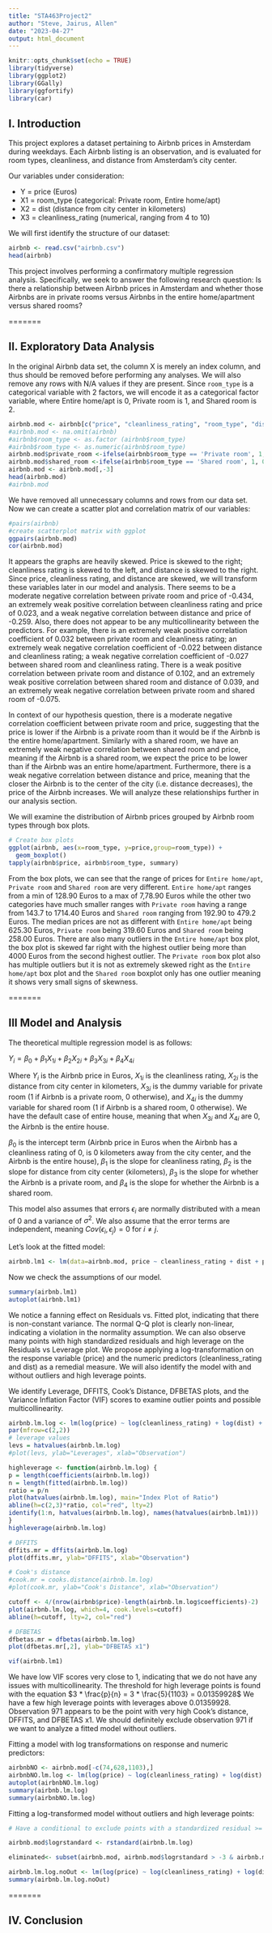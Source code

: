 ```yaml
---
title: "STA463Project2"
author: "Steve, Jairus, Allen"
date: "2023-04-27"
output: html_document
---
```


```r
knitr::opts_chunk$set(echo = TRUE)
library(tidyverse)
library(ggplot2)
library(GGally)
library(ggfortify)
library(car)
```


## I. Introduction  

This project explores a dataset pertaining to Airbnb prices in Amsterdam during weekdays. Each Airbnb listing is an observation, and is evaluated for room types, cleanliness, and distance from Amsterdam's city center.

Our variables under consideration:

* Y = price (Euros) 
* X1 = room_type (categorical: Private room, Entire home/apt)
* X2 = dist (distance from city center in kilometers)
* X3 = cleanliness_rating (numerical, ranging from 4 to 10)

We will first identify the structure of our dataset:

```r
airbnb <- read.csv("airbnb.csv")
head(airbnb)
```

This project involves performing a confirmatory multiple regression analysis. Specifically, we seek to answer the following research question: Is there a relationship between Airbnb prices in Amsterdam and whether those Airbnbs are in private rooms versus Airbnbs in the entire home/apartment versus shared rooms?

=======

## II. Exploratory Data Analysis  
 
In the original Airbnb data set, the column X is merely an index column, and thus should be removed before performing any analyses. We will also remove any rows with N/A values if they are present. Since `room_type` is a categorical variable with 2 factors, we will encode it as a categorical factor variable, where Entire home/apt is 0, Private room is 1, and Shared room is 2.

```r
airbnb.mod <- airbnb[c("price", "cleanliness_rating", "room_type", "dist")]
#airbnb.mod <- na.omit(airbnb)
#airbnb$room_type <- as.factor (airbnb$room_type)
#airbnb$room_type <- as.numeric(airbnb$room_type)
airbnb.mod$private_room <-ifelse(airbnb$room_type == 'Private room', 1, 0)
airbnb.mod$shared_room <-ifelse(airbnb$room_type == 'Shared room', 1, 0)
airbnb.mod <- airbnb.mod[,-3]
head(airbnb.mod)
#airbnb.mod
```

We have removed all unnecessary columns and rows from our data set. Now we can create a scatter plot and correlation matrix of our variables: 


```r
#pairs(airbnb)
#create scatterplot matrix with ggplot
ggpairs(airbnb.mod)
cor(airbnb.mod)
```

It appears the graphs are heavily skewed. Price is skewed to the right; cleanliness rating is skewed to the left, and distance is skewed to the right. Since price, cleanliness rating, and distance are skewed, we will transform these variables later in our model and analysis. There seems to be a moderate negative correlation between private room and price of -0.434, an extremely weak positive correlation between cleanliness rating and price of 0.023, and a weak negative correlation between distance and price of -0.259. Also, there does not appear to be any multicollinearity between the predictors. For example, there is an extremely weak positive correlation coefficient of 0.032 between private room and cleanliness rating; an extremely weak negative correlation coefficient of -0.022 between distance and cleanliness rating; a weak negative correlation coefficient of -0.027 between shared room and cleanliness rating. There is a weak positive correlation between private room and distance of 0.102, and an extremely weak positive correlation between shared room and distance of 0.039, and an extremely weak negative correlation between private room and shared room of -0.075.

In context of our hypothesis question, there is a moderate negative correlation coefficient between private room and price, suggesting that the price is lower if the Airbnb is a private room than it would be if the Airbnb is the entire home/apartment. Similarly with a shared room, we have an extremely weak negative correlation between shared room and price, meaning if the Airbnb is a shared room, we expect the price to be lower than if the Airbnb was an entire home/apartment. Furthermore, there is a weak negative correlation between distance and price, meaning that the closer the Airbnb is to the center of the city (i.e. distance decreases), the price of the Airbnb increases. We will analyze these relationships further in our analysis section.

We will examine the distribution of Airbnb prices grouped by Airbnb room types through box plots.

```r
# Create box plots
ggplot(airbnb, aes(x=room_type, y=price,group=room_type)) + 
  geom_boxplot()
tapply(airbnb$price, airbnb$room_type, summary)
```

From the box plots, we can see that the range of prices for `Entire home/apt`, `Private room` and `Shared room` are very different. `Entire home/apt` ranges from a min of 128.90 Euros to a max of 7,78.90 Euros while the other two categories have much smaller ranges with `Private room` having a range from 143.7 to 1714.40 Euros and `Shared room` ranging from 192.90 to 479.2 Euros. The median prices are not as different with `Entire home/apt` being 625.30 Euros, `Private room` being 319.60 Euros and `Shared room` being 258.00 Euros. There are also many outliers in the `Entire home/apt` box plot, the box plot is skewed far right with the highest outlier being more than 4000 Euros from the second highest outlier. The `Private room` box plot also has multiple outliers but it is not as extremely skewed right as the `Entire home/apt` box plot and the `Shared room` boxplot only has one outlier meaning it shows very small signs of skewness.  

=======

## III Model and Analysis

The theoretical multiple regression model is as follows:

$Y_i = \beta_0 + \beta_1X_{1i} + \beta_2X_{2i} + \beta_3X_{3i} + \beta_4X_{4i}$

Where $Y_i$ is the Airbnb price in Euros, $X_{1i}$ is the cleanliness rating, $X_{2i}$ is the distance from city center in kilometers, $X_{3i}$ is the dummy variable for private room (1 if Airbnb is a private room, 0 otherwise), and $X_{4i}$ is the dummy variable for shared room (1 if Airbnb is a shared room, 0 otherwise). We have the default case of entire house, meaning that when $X_{3i}$ and $X_{4i}$ are 0, the Airbnb is the entire house.

$\beta_0$ is the intercept term (Airbnb price in Euros when the Airbnb has a cleanliness rating of 0, is 0 kilometers away from the city center, and the Airbnb is the entire house), $\beta_1$ is the slope for cleanliness rating, $\beta_2$ is the slope for distance from city center (kilometers), $\beta_3$ is the slope for whether the Airbnb is a private room, and $\beta_4$ is the slope for whether the Airbnb is a shared room.

This model also assumes that errors $\epsilon_i$ are normally distributed with a mean of $0$ and a variance of $\sigma^2$. We also assume that the error terms are independent, meaning $Cov(\epsilon_i, \epsilon_j) = 0$ for $i \neq j$.

Let's look at the fitted model:

```r
airbnb.lm1 <- lm(data=airbnb.mod, price ~ cleanliness_rating + dist + private_room + shared_room)
```

Now we check the assumptions of our model.

```r
summary(airbnb.lm1)
autoplot(airbnb.lm1)
```

We notice a fanning effect on Residuals vs. Fitted plot, indicating that there is non-constant variance. The normal Q-Q plot is clearly non-linear, indicating a violation in the normality assumption. We can also observe many points with high standardized residuals and high leverage on the Residuals vs Leverage plot. We propose applying a log-transformation on the response variable (price) and the numeric predictors (cleanliness_rating and dist) as a remedial measure. We will also identify the model with and without outliers and high leverage points.

We identify Leverage, DFFITS, Cook's Distance, DFBETAS plots, and the Variance Inflation Factor (VIF) scores to examine outlier points and possible multicollinearity.

```r
airbnb.lm.log <- lm(log(price) ~ log(cleanliness_rating) + log(dist) + private_room + shared_room, data=airbnb.mod)
par(mfrow=c(2,2))
# leverage values
levs = hatvalues(airbnb.lm.log)
#plot(levs, ylab="Leverages", xlab="Observation")

highleverage <- function(airbnb.lm.log) {
p = length(coefficients(airbnb.lm.log))
n = length(fitted(airbnb.lm.log))
ratio = p/n
plot(hatvalues(airbnb.lm.log), main="Index Plot of Ratio")
abline(h=c(2,3)*ratio, col="red", lty=2)
identify(1:n, hatvalues(airbnb.lm.log), names(hatvalues(airbnb.lm1)))
}
highleverage(airbnb.lm.log)

# DFFITS
dffits.mr = dffits(airbnb.lm.log)
plot(dffits.mr, ylab="DFFITS", xlab="Observation")

# Cook's distance
#cook.mr = cooks.distance(airbnb.lm.log)
#plot(cook.mr, ylab="Cook's Distance", xlab="Observation")

cutoff <- 4/(nrow(airbnb$price)-length(airbnb.lm.log$coefficients)-2)
plot(airbnb.lm.log, which=4, cook.levels=cutoff)
abline(h=cutoff, lty=2, col="red")

# DFBETAS
dfbetas.mr = dfbetas(airbnb.lm.log)
plot(dfbetas.mr[,2], ylab="DFBETAS x1")

```

```r
vif(airbnb.lm1)
```


We have low VIF scores very close to 1, indicating that we do not have any issues with multicollinearity. The threshold for high leverage points is found with the equation $3 * \frac{p}{n} = 3 * \frac{5}{1103} = 0.01359928$ We have a few high leverage points with leverages above 0.01359928. Observation 971 appears to be the point with very high Cook's distance, DFFITS, and DFBETAS x1. We should definitely exclude observation 971 if we want to analyze a fitted model without outliers.

Fitting a model with log transformations on response and numeric predictors:

```r
airbnbNO <- airbnb.mod[-c(74,628,1103),]
airbnbNO.lm.log <- lm(log(price) ~ log(cleanliness_rating) + log(dist) + private_room + shared_room, data=airbnbNO)
autoplot(airbnbNO.lm.log)
summary(airbnb.lm.log)
summary(airbnbNO.lm.log)
```

Fitting a log-transformed model without outliers and high leverage points:

```r
# Have a conditional to exclude points with a standardized residual >= 3

airbnb.mod$logrstandard <- rstandard(airbnb.lm.log)

eliminated<- subset(airbnb.mod, airbnb.mod$logrstandard > -3 & airbnb.mod$logrstandard < 3)

airbnb.lm.log.noOut <- lm(log(price) ~ log(cleanliness_rating) + log(dist) + private_room + shared_room, data=eliminated)
summary(airbnb.lm.log.noOut)
```

=======

## IV. Conclusion
